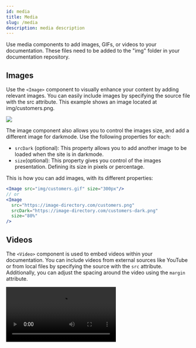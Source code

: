 ```yaml
---
id: media
title: Media
slug: /media
description: media description
---
```


Use media components to add images, GIFs, or videos to your documentation. These files need to be added to the "img" folder in your documentation repository. 

## Images
Use the <code>&lt;Image&gt;</code> component to visually enhance your content by adding relevant images. You can easily include images by specifying the source file with the src attribute. This example shows an image located at img/customers.png.

<Image src="img/customers.png"/>

The image component also allows you to control the images size, and add a different image for darkmode. Use the following properties for each:

- `srcDark` (optional): This property allows you to add another image to be loaded when the site is in darkmode.
- `size`(optional): This property gives you control of the images presentation. Defining its size in pixels or percentage. 

This is how you can add images, with its different properties: 
```jsx
<Image src="img/customers.gif" size="300px"/>
// or
<Image 
  src="https://image-directory.com/customers.png" 
  srcDark="https://image-directory.com/customers-dark.png"
  size="80%"
/>
```

## Videos
The <code>&lt;Video&gt;</code> component is used to embed videos within your documentation. You can include videos from external sources like YouTube or from local files by specifying the source with the `src` attribute. Additionally, you can adjust the spacing around the video using the `margin` attribute.

<Video src="https://www.youtube.com/embed/dQw4w9WgXcQ" margin={50} />
<Video src="img/paylink1.mp4" margin={50} />

This is how you can add videos: 

```jsx
<Video src="https://www.youtube.com/embed/dQw4w9WgXcQ" margin={50} />
//or
<Video src="img/paylink1.mp4" margin={50} />
```